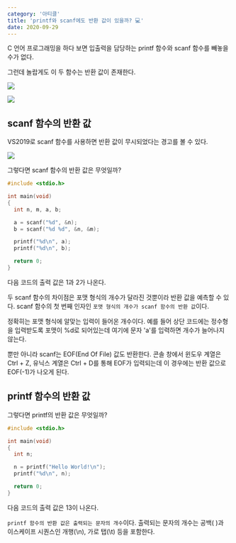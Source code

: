 ```yaml
---
category: '아티클'
title: 'printf와 scanf에도 반환 값이 있을까? 💻'
date: 2020-09-29
---
```


C 언어 프로그래밍을 하다 보면 입출력을 담당하는 printf 함수와 scanf 함수를 빼놓을 수가 없다.

그런데 놀랍게도 이 두 함수는 반환 값이 존재한다.

![](0.png)

![](1.png)

## scanf 함수의 반환 값

VS2019로 scanf 함수를 사용하면 반환 값이 무시되었다는 경고를 볼 수 있다.

![](2.png)

그렇다면 scanf 함수의 반환 값은 무엇일까?

```c
#include <stdio.h>

int main(void)
{
  int n, m, a, b;

  a = scanf("%d", &n);
  b = scanf("%d %d", &n, &m);

  printf("%d\n", a);
  printf("%d\n", b);

  return 0;
}
```

다음 코드의 출력 값은 1과 2가 나온다.

두 scanf 함수의 차이점은 포맷 형식의 개수가 달라진 것뿐이라 반환 값을 예측할 수 있다. scanf 함수의 첫 번째 인자인 `포맷 형식의 개수가 scanf 함수의 반환 값`이다.

정확히는 포맷 형식에 알맞는 입력이 들어온 개수이다. 예를 들어 상단 코드에는 정수형을 입력받도록 포맷이 %d로 되어있는데 여기에 문자 'a'를 입력하면 개수가 늘어나지 않는다.

뿐만 아니라 scanf는 EOF(End Of File) 값도 반환한다. 콘솔 창에서 윈도우 계열은 Ctrl + Z, 유닉스 계열은 Ctrl + D를 통해 EOF가 입력되는데 이 경우에는 반환 값으로 EOF(-1)가 나오게 된다.

## printf 함수의 반환 값

그렇다면 printf의 반환 값은 무엇일까?

```c
#include <stdio.h>

int main(void)
{
  int n;

  n = printf("Hello World!\n");
  printf("%d\n", n);

  return 0;
}
```

다음 코드의 출력 값은 13이 나온다.

`printf 함수의 반환 값은 출력되는 문자의 개수`이다. 출력되는 문자의 개수는 공백( )과 이스케이프 시퀀스인 개행(\n), 가로 탭(\t) 등을 포함한다.
